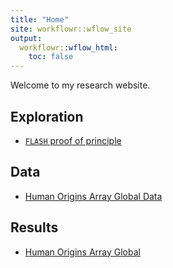 ```yaml
---
title: "Home"
site: workflowr::wflow_site
output:
  workflowr::wflow_html:
    toc: false
---
```


Welcome to my research website.

## Exploration

* [`FLASH` proof of principle](flash.html)

## Data

* [Human Origins Array Global Data](data_hoa_global.html) 

## Results

* [Human Origins Array Global](hoa_global.html) 